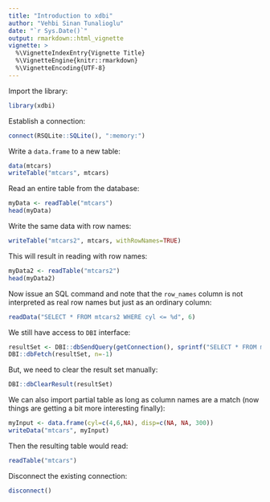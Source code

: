 ```yaml
---
title: "Introduction to xdbi"
author: "Vehbi Sinan Tunalioglu"
date: "`r Sys.Date()`"
output: rmarkdown::html_vignette
vignette: >
  %\VignetteIndexEntry{Vignette Title}
  %\VignetteEngine{knitr::rmarkdown}
  %\VignetteEncoding{UTF-8}
---
```


Import the library:

```r
library(xdbi)
```

Establish a connection:

```r
connect(RSQLite::SQLite(), ":memory:")
```

Write a `data.frame` to a new table:

```r
data(mtcars)
writeTable("mtcars", mtcars)
```

Read an entire table from the database:

```r
myData <- readTable("mtcars")
head(myData)
```

Write the same data with row names:

```r
writeTable("mtcars2", mtcars, withRowNames=TRUE)
```

This will result in reading with row names:

```r
myData2 <- readTable("mtcars2")
head(myData2)
```

Now issue an SQL command and note that the `row_names` column is not
interpreted as real row names but just as an ordinary column:

```r
readData("SELECT * FROM mtcars2 WHERE cyl <= %d", 6)
```

We still have access to `DBI` interface:

```r
resultSet <- DBI::dbSendQuery(getConnection(), sprintf("SELECT * FROM mtcars2 WHERE cyl <= %d", 6))
DBI::dbFetch(resultSet, n=-1)
```

But, we need to clear the result set manually:

```r
DBI::dbClearResult(resultSet)
```

We can also import partial table as long as column names are a match
(now things are getting a bit more interesting finally):

```r
myInput <- data.frame(cyl=c(4,6,NA), disp=c(NA, NA, 300))
writeData("mtcars", myInput)
```

Then the resulting table would read:

```r
readTable("mtcars")
```

Disconnect the existing connection:

```r
disconnect()
```

